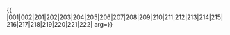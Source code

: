 {{ {{{1|PRC admin/showlist}}}
|001|002|201|202|203|204|205|206|207|208|209|210|211|212|213|214|215|216|217|218|219|220|221|222|
arg={{{arg|}}}}}